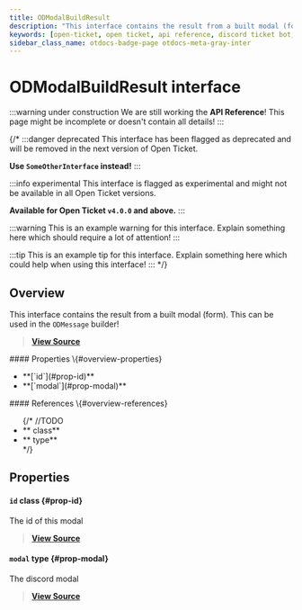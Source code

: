 ```yaml
---
title: ODModalBuildResult
description: "This interface contains the result from a built modal (form). This can be used in the `ODMessage` builder!"
keywords: [open-ticket, open ticket, api reference, discord ticket bot, interface]
sidebar_class_name: otdocs-badge-page otdocs-meta-gray-inter
---
```

<head>
    <link rel="apple-touch-icon" href="/img/logo_vertical.png"/>
</head>

# ODModalBuildResult <M color="gray">interface</M>

:::warning under construction
We are still working the **API Reference**! This page might be incomplete or doesn't contain all details!
:::

{/*
:::danger deprecated
This interface has been flagged as deprecated and will be removed in the next version of Open Ticket.

**Use `SomeOtherInterface` instead!**
:::

:::info experimental
This interface is flagged as experimental and might not be available in all Open Ticket versions.

**Available for Open Ticket `v4.0.0` and above.**
:::

:::warning
This is an example warning for this interface. Explain something here which should require a lot of attention!
:::

:::tip
This is an example tip for this interface. Explain something here which could help when using this interface!
:::
*/}

## Overview
This interface contains the result from a built modal (form). This can be used in the `ODMessage` builder!

> [**View Source**](https://otgithub.dj-dj.be/tree/main/src/core/api/modules/builder.ts#L1144)

<FlexHorizontal>
<div style={{width:"50%"}} className="otdocs-flex-mobile-width">
    #### Properties \{#overview-properties}
    <ul>
        <li>**[`id`](#prop-id)**</li>
        <li>**[`modal`](#prop-modal)**</li>
    </ul>
</div>
<div style={{width:"50%"}} className="otdocs-flex-mobile-width">
    #### References \{#overview-references}
    <ul>
        {/*
        //TODO
        <li>**<code><ApiUrl url="class:ODId" label="api.ODId"/></code> <M color="purple">class</M>**</li>
        <li>**<code><ApiUrl url="type:ODExampleType" label="api.ODExampleType"/></code> <M color="brown">type</M>**</li>
        */}
    </ul>
</div>
</FlexHorizontal>

## Properties
<Divider></Divider>
#### `id` <M color="purple">class</M> <ApiBlock><ApiUrl url="class:ODId" label="api.ODId"/></ApiBlock> \{#prop-id}
The id of this modal

> [**View Source**](https://otgithub.dj-dj.be/tree/main/src/core/api/modules/builder.ts#L1146)

<Divider></Divider>
#### `modal` <M color="brown">type</M> <ApiBlock><ApiUrl url="https://discord.js.org/docs/packages/discord.js/main/ModalBuilder:Class" label="discord.ModalBuilder"/></ApiBlock> \{#prop-modal}
The discord modal

> [**View Source**](https://otgithub.dj-dj.be/tree/main/src/core/api/modules/builder.ts#L1148)

<Divider></Divider>
